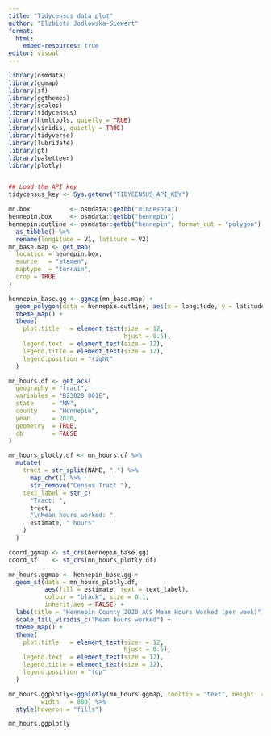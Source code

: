 ---
title: "Tidycensus data plot"
author: "Elzbieta Jodlowska-Siewert"
format: 
  html:
    embed-resources: true
editor: visual
---

```{r include=FALSE}
library(osmdata)
library(ggmap)
library(sf)
library(ggthemes)
library(scales)
library(tidycensus)
library(htmltools, quietly = TRUE)
library(viridis, quietly = TRUE)
library(tidyverse)
library(lubridate)
library(gt)
library(paletteer)
library(plotly)


## Load the API key
tidycensus_key <- Sys.getenv("TIDYCENSUS_API_KEY")

mn.box           <- osmdata::getbb("minnesota")
hennepin.box     <- osmdata::getbb("hennepin")
hennepin.outline <- osmdata::getbb("hennepin", format_out = "polygon")[[1]] %>%
  as_tibble() %>%
  rename(longitude = V1, latitude = V2)
mn_base.map <- get_map(
  location = hennepin.box,
  source   = "stamen",
  maptype  = "terrain",
  crop = TRUE
)

hennepin_base.gg <- ggmap(mn_base.map) +
  geom_polygon(data = hennepin.outline, aes(x = longitude, y = latitude), colour = "black", size = 1.6, alpha = 0.1) +
  theme_map() +
  theme(
    plot.title   = element_text(size  = 12,
                                hjust = 0.5),
    legend.text  = element_text(size = 12),
    legend.title = element_text(size = 12),
    legend.position = "right"
  )

mn_hours.df <- get_acs(
  geography = "tract",
  variables = "B23020_001E", 
  state     = "MN",
  county    = "Hennepin",
  year      = 2020,
  geometry  = TRUE,
  cb        = FALSE
)

mn_hours_plotly.df <- mn_hours.df %>%
  mutate(
    tract = str_split(NAME, ",") %>%
      map_chr(1) %>%
      str_remove("Census Tract "),
    text_label = str_c(
      "Tract: ",
      tract,
      "\nMean hours worked: ",
      estimate, " hours"
    )
  )

coord_ggmap <- st_crs(hennepin_base.gg)
coord_sf    <- st_crs(mn_hours_plotly.df)

mn_hours.ggmap <- hennepin_base.gg +  
  geom_sf(data = mn_hours_plotly.df, 
          aes(fill = estimate, text = text_label),
          colour = "black", size = 0.1,
          inherit.aes = FALSE) + 
  labs(title = "Hennepin County 2020 ACS Mean Hours Worked (per week)") + 
  scale_fill_viridis_c("Mean hours worked") +
  theme_map() +
  theme(
    plot.title   = element_text(size  = 12,
                                hjust = 0.5),
    legend.text  = element_text(size = 12),
    legend.title = element_text(size = 12),
    legend.position = "top"
  )

mn_hours.ggplotly<-ggplotly(mn_hours.ggmap, tooltip = "text", height  = 600,
         width   = 800) %>%
  style(hoveron = "fills")
```

```{r}
mn_hours.ggplotly
```